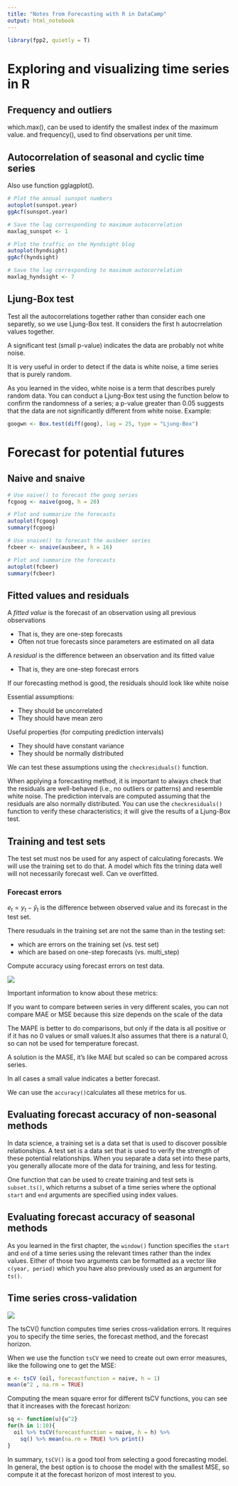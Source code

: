 ```yaml
---
title: "Notes from Forecasting with R in DataCamp"
output: html_notebook
---
```


```r
library(fpp2, quietly = T)
```

# Exploring and visualizing time series in R

## Frequency and outliers

which.max(), can be used to identify the smallest index of the maximum value. and frequency(), used to find observations per unit time. 

## Autocorrelation of seasonal and cyclic time series

Also use function gglagplot().

```r
# Plot the annual sunspot numbers
autoplot(sunspot.year)
ggAcf(sunspot.year)

# Save the lag corresponding to maximum autocorrelation
maxlag_sunspot <- 1

# Plot the traffic on the Hyndsight blog
autoplot(hyndsight)
ggAcf(hyndsight)

# Save the lag corresponding to maximum autocorrelation
maxlag_hyndsight <- 7
```

## Ljung-Box test

Test all the autocorrelations together rather than consider each one separetly, so we use Ljung-Box test. It considers the first h autocrrelation values together. 

A significant test (small p-value) indicates the data are probably not white noise. 

It is very useful in order to detect if the data is white noise, a time series that is purely random. 

As you learned in the video, white noise is a term that describes purely random data. You can conduct a Ljung-Box test using the function below to confirm the randomness of a series; a p-value greater than 0.05 suggests that the data are not significantly different from white noise. Example:

```r
googwn <- Box.test(diff(goog), lag = 25, type = "Ljung-Box")
```

# Forecast for potential futures

## Naive and snaive

```r
# Use naive() to forecast the goog series
fcgoog <- naive(goog, h = 20)

# Plot and summarize the forecasts
autoplot(fcgoog)
summary(fcgoog)

# Use snaive() to forecast the ausbeer series
fcbeer <- snaive(ausbeer, h = 16)

# Plot and summarize the forecasts
autoplot(fcbeer)
summary(fcbeer)
```

## Fitted values and residuals

A *fitted value* is the forecast of an observation using all previous observations

* That is, they are one-step forecasts
* Often not true forecasts since parameters are estimated on all data

A *residual* is the difference between an observation and its fitted value

* That is, they are one-step forecast errors

If our forecasting method is good, the residuals should look like white noise

Essential assumptions:

* They should be uncorrelated
* They should have mean zero

Useful properties (for computing prediction intervals)

* They should have constant variance
* They should be normally distributed

We can test these assumptions using the `checkresiduals()` function.

When applying a forecasting method, it is important to always check that the residuals are well-behaved (i.e., no outliers or patterns) and resemble white noise. The prediction intervals are computed assuming that the residuals are also normally distributed. You can use the `checkresiduals()` function to verify these characteristics; it will give the results of a Ljung-Box test.

## Training and test sets

The test set must nos be used for any aspect of calculating forecasts. We will use the training set to do that. A model which fits the trining data well will not necessarily forecast well. Can ve overfitted. 

### Forecast errors

$e_t = y_t - \hat{y}_t$ is the difference between observed value and its forecast in the test set. 

There resuduals in the training set are not the same than in the testing set:

* which are errors on the training set (vs. test set)
* which are based on one-step forecasts (vs. multi_step)

Compute accuracy using forecast errors on test data.

![](../Information/Images/measuresForecastAccuracy.PNG)

Important information to know about these metrics:

If you want to compare between series in very different scales, you can not compare MAE or MSE because this size depends on the scale of the data 

The MAPE is better to do comparisons, but only if the data is all positive or if it has no 0 values or small values.It also assumes that there is a natural 0, so can not be used for temperature forecast.

A solution is the MASE, it's like MAE but scaled so can be compared across series. 

In all cases a small value indicates a better forecast.

We can use the `accuracy()`calculates all these metrics for us. 

## Evaluating forecast accuracy of non-seasonal methods

In data science, a training set is a data set that is used to discover possible relationships. A test set is a data set that is used to verify the strength of these potential relationships. When you separate a data set into these parts, you generally allocate more of the data for training, and less for testing.

One function that can be used to create training and test sets is `subset.ts()`, which returns a subset of a time series where the optional `start` and `end` arguments are specified using index values.

## Evaluating forecast accuracy of seasonal methods

As you learned in the first chapter, the `window()` function specifies the `start` and `end` of a time series using the relevant times rather than the index values. Either of those two arguments can be formatted as a vector like `c(year, period)` which you have also previously used as an argument for `ts()`.

## Time series cross-validation

![](../Information/Images/tsCV.PNG)

The tsCV() function computes time series cross-validation errors. It requires you to specify the time series, the forecast method, and the forecast horizon. 

When we use the function `tsCV` we need to create out own error measures, like the following one to get the MSE: 

```r
e <- tsCV (oil, forecastfunction = naive, h = 1)
mean(e^2 , na.rm = TRUE)
```

Computing the mean square error for different tsCV functions, you can see that it increases with the forecast horizon: 

```r
sq <- function(u){u^2}
for(h in 1:10){
  oil %>% tsCV(forecastfunction = naive, h = h) %>%
    sq() %>% mean(na.rm = TRUE) %>% print()
}
```

In summary, `tsCV()` is a good tool from selecting a good forecasting model. In general, the best option is to choose the model with the smallest MSE, so compute it at the forecast horizon of most interest to you. 
